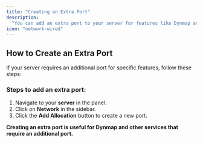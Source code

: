 ```yaml
---  
title: "Creating an Extra Port"  
description:  
  "You can add an extra port to your server for features like Dynmap and other services that require additional ports."  
icon: "network-wired"  
---  
```


## How to Create an Extra Port  

If your server requires an additional port for specific features, follow these steps:  

### Steps to add an extra port:  

1. Navigate to your **server** in the panel.  
2. Click on **Network** in the sidebar.  
3. Click the **Add Allocation** button to create a new port.  

<Tip>**Creating an extra port is useful for Dynmap and other services that require an additional port.**</Tip>
